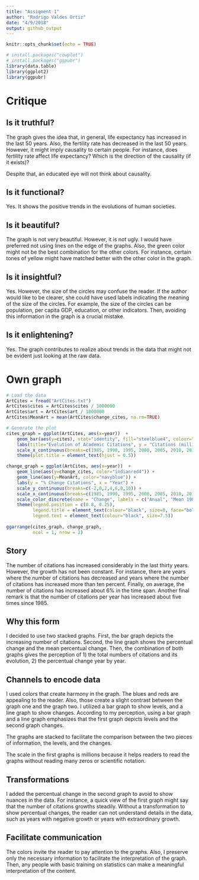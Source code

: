 ```yaml
---
title: "Assigment 1"
author: "Rodrigo Valdes Ortiz"
date: "4/9/2018"
output: github_output
---
```


```r
knitr::opts_chunk$set(echo = TRUE)
```

```r
# install.packages("cowplot")
# install.packages("ggpubr")
library(data.table)
library(ggplot2)
library(ggpubr)
```

# Critique



## Is it truthful?

The graph gives the idea that, in general, life expectancy has increased in the last 50 years. Also, the fertility rate has decreased in the last 50 years. However, it might imply causality to certain people. For instance, does fertility rate affect life expectancy? Which is the direction of the causality (if it exists)? 

Despite that, an educated eye will not think about causality. 

## Is it functional?
Yes. It shows the positive trends in the evolutions of human societies.

## Is it beautiful?
The graph is not very beautiful. However, it is not ugly. I would have preferred not using lines on the edge of the graphs. Also, the green color might not be the best combination for the other colors. For instance, certain tones of yellow might have matched better with the other color in the graph. 

## Is it insightful?
Yes. However, the size of the circles may confuse the reader. If the author would like to be clearer, she could have used labels indicating the meaning of the size of the circles. For example, the size of the circles can be population, per capita GDP, education, or other indicators. Then, avoiding this information in the graph is a crucial mistake.

## Is it enlightening?
Yes. The graph contributes to realize about trends in the data that might not be evident just looking at the raw data. 


# Own graph

```r
# Load the data
ArtCites = fread("ArtCites.txt")
ArtCites$cites = ArtCites$cites / 1000000
ArtCites$art = ArtCites$art / 1000000
ArtCites$MeanArt = mean(ArtCites$change_cites, na.rm=TRUE)
```


```r
# Generate the plot
cites_graph = ggplot(ArtCites, aes(x=year))  + 
    geom_bar(aes(y=cites), stat="identity", fill="steelblue4", colour="steelblue4") +
    labs(title="Evolution of Academic Citations", y = "Citations (millions)", x = " ", colour = "Variables") +
    scale_x_continuous(breaks=c(1985, 1990, 1995, 2000, 2005, 2010, 2015)) +
    theme(plot.title = element_text(hjust = 0.5))

change_graph = ggplot(ArtCites, aes(x=year))  + 
    geom_line(aes(y=change_cites, color="indianred4")) +
    geom_line(aes(y=MeanArt, color="navyblue")) +
    labs(y = "% Change Citations", x = "Year") +
    scale_y_continuous(breaks=c(-2,0,2,4,6,8,10)) +
    scale_x_continuous(breaks=c(1985, 1990, 1995, 2000, 2005, 2010, 2015)) +
    scale_color_discrete(name = "Change", labels = c("Anual", "Mean 1985 - 2014")) +
    theme(legend.position = c(0.8, 0.25), 
          legend.title = element_text(colour="black", size=8, face="bold"), 
          legend.text = element_text(colour="black", size=7.5))
  
ggarrange(cites_graph, change_graph,
          ncol = 1, nrow = 2)

```

## Story
The number of citations has increased considerably in the last thirty years. However, the growth has not been constant. For instance, there are years where the number of citations has decreased and years where the number of citations has increased more than ten percent. Finally, on average, the number of citations has increased about 6% in the time span. Another final remark is that the number of citations per year has increased about five times since 1985.

## Why this form
I decided to use two stacked graphs. First, the bar graph depicts the increasing number of citations. Second, the line graph shows the percentual change and the mean percentual change. Then, the combination of both graphs gives the perception of 1) the total numbers of citations and its evolution, 2) the percentual change year by year. 

## Channels to encode data
I used colors that create harmony in the graph. The blues and reds are appealing to the reader. Also, those create a slight contrast between the graph one and the graph two.  I utilized a bar graph to show levels, and a line graph to show changes. According to my perception, using a bar graph and a line graph emphasizes that the first graph depicts levels and the second graph changes. 

The graphs are stacked to facilitate the comparison between the two pieces of information, the levels, and the changes.

The scale in the first graphs is millions because it helps readers to read the graphs without reading many zeros or scientific notation. 

## Transformations
I added the percentual change in the second graph to avoid to show nuances in the data. For instance, a quick view of the first graph might say that the number of citations growths steadily. Without a transformation to show percentual changes, the reader can not understand details in the data, such as years with negative growth or years with extraordinary growth.

## Facilitate communication
The colors invite the reader to pay attention to the graphs. Also, I preserve only the necessary information to facilitate the interpretation of the graph. Then, any people with basic training on statistics can make a meaningful interpretation of the content.

